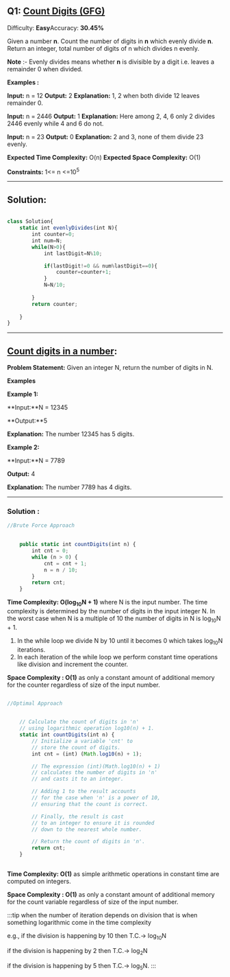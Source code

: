 
Q1: [Count Digits (GFG)](https://www.geeksforgeeks.org/problems/count-digits5716/1)
-----------------------------------------------------------------------------------

Difficulty: **Easy**Accuracy: **30.45%**

Given a number **n**. Count the number of digits in **n** which evenly divide **n**. Return an integer, total number of digits of n which divides n evenly.

**Note** :- Evenly divides means whether **n** is divisible by a digit i.e. leaves a remainder 0 when divided.
 

**Examples :**

**Input:** n = 12
**Output:** 2
**Explanation:** 1, 2 when both divide 12 leaves remainder 0.


**Input:** n = 2446
**Output:** 1
**Explanation:** Here among 2, 4, 6 only 2 divides 2446 evenly while 4 and 6 do not.

**Input:** n = 23
**Output:** 0
**Explanation:** 2 and 3, none of them divide 23 evenly.


**Expected Time Complexity:** O(n)
**Expected Space Complexity:** O(1)
 

**Constraints:**
1\<= n \<=10<sup>5</sup>



***

##

## Solution:

```js

class Solution{
    static int evenlyDivides(int N){
        int counter=0;
        int num=N;
        while(N>0){
            int lastDigit=N%10;

            if(lastDigit!=0 && num%lastDigit==0){
                counter=counter+1;
            }
            N=N/10;
            
        }
        return counter;
        
    }
}
```
-----------------------------------------------------------------------------------

## [Count digits in a number](https://takeuforward.org/data-structure/count-digits-in-a-number/):&#x20;

**Problem Statement:** Given an integer N, return the number of digits in N.

**Examples**

**Example 1:**

**Input:**N = 12345

**Output:**5

**Explanation:**  The number 12345 has 5 digits.

**Example 2:**

**Input:**N = 7789

**Output:** 4

**Explanation:** The number 7789 has 4 digits.



***

### Solution :



```js
//Brute Force Approach

                                
    public static int countDigits(int n) {
        int cnt = 0;
        while (n > 0) {
            cnt = cnt + 1;
            n = n / 10;
        }
        return cnt;
    }                         
```

**Time Complexity: O(log<sub>10</sub>N + 1)** where N is the input number. The time complexity is determined by the number of digits in the input integer N. In the worst case when N is a multiple of 10 the number of digits in N is log<sub>10</sub>N + 1.

1. In the while loop we divide N by 10 until it becomes 0 which takes log<sub>10</sub>N iterations.
2. In each iteration of the while loop we perform constant time operations like division and increment the counter.

**Space Complexity : O(1)** as only a constant amount of additional memory for the counter regardless of size of the input number.



```js
                                
//Optimal Approach


    // Calculate the count of digits in 'n'
    // using logarithmic operation log10(n) + 1.
    static int countDigits(int n) {
        // Initialize a variable 'cnt' to
        // store the count of digits.
        int cnt = (int) (Math.log10(n) + 1);

        // The expression (int)(Math.log10(n) + 1)
        // calculates the number of digits in 'n'
        // and casts it to an integer.

        // Adding 1 to the result accounts
        // for the case when 'n' is a power of 10,
        // ensuring that the count is correct.

        // Finally, the result is cast
        // to an integer to ensure it is rounded
        // down to the nearest whole number.

        // Return the count of digits in 'n'.
        return cnt;
    }
                         
```



**Time Complexity: O(1)** as simple arithmetic operations in constant time are computed on integers.

**Space Complexity : O(1)** as only a constant amount of additional memory for the count variable regardless of size of the input number.



:::tip
when the number of iteration depends on division that is when something logarithmic come in the time complexity&#x20;

e.g., if the division is happening by 10 then T.C.-> log<sub>10</sub>N&#x20;

if the division is happening by 2 then T.C.-> log<sub>2</sub>N &#x20;

if the division is happening by 5 then T.C.-> log<sub>5</sub>N.&#x20;
:::
